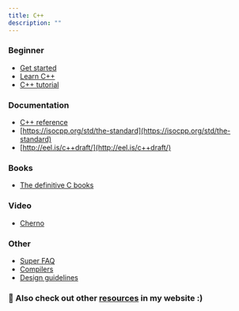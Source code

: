 ```yaml
---
title: C++
description: ""
---
```


### Beginner

- [Get started](https://isocpp.org/get-started)
- [Learn C++](http://www.learncpp.com/)
- [C++ tutorial](http://www.cplusplus.com/doc/tutorial/)

### Documentation

- [C++ reference](http://en.cppreference.com/w/)
- [https://isocpp.org/std/the-standard](https://isocpp.org/std/the-standard)
- [http://eel.is/c++draft/](http://eel.is/c++draft/)

### Books

- [The definitive C books](https://stackoverflow.com/questions/388242/the-definitive-c-book-guide-and-list/388282#388282)

### Video

- [Cherno](https://www.youtube.com/playlist?list=PLlrATfBNZ98dudnM48yfGUldqGD0S4FFb)

### Other

- [Super FAQ](https://isocpp.org/wiki/faq)
- [Compilers](http://www.stroustrup.com/compilers.html)
- [Design guidelines](https://github.com/isocpp/CppCoreGuidelines)


 ### 🌟 Also check out other [resources](/blog/resources) in my website :)
